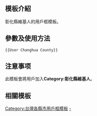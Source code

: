 <includeonly><!-- 在這裡加入模板的保護標識 --></includeonly><noinclude>{{Documentation subpage}}</noinclude>
<!-- 在本行下編輯模板說明 -->

== 模板介紹 ==

彰化縣維基人的用戶框模板。

== 參數及使用方法 ==

<pre>{{User Changhua County}}</pre>

== 注意事项 ==

此模板會將用戶加入'''Category:彰化縣維基人'''。

== 相關模板 ==

{{台灣各縣市用戶框|cat=no}}

<includeonly>
<!-- 本行下加入模板的分類 -->
[[Category:台灣各縣市用戶框模板]]
[[Category:彰化縣|-]]
</includeonly>